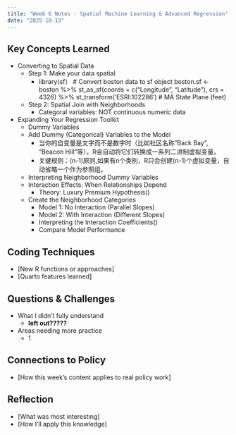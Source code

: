 ```yaml
---
title: "Week 6 Notes - Spatial Machine Learning & Advanced Regression"
date: "2025-10-13"
---
```


## Key Concepts Learned
- Converting to Spatial Data
  - Step 1: Make your data spatial
    - library(sf）
      # Convert boston data to sf object
      boston.sf <- boston %>%
        st_as_sf(coords = c("Longitude", "Latitude"), crs = 4326) %>%
        st_transform('ESRI:102286')  # MA State Plane (feet)
  - Step 2: Spatial Join with Neighborhoods
    - Categoral variables: NOT continuous numeric data
- Expanding Your Regression Toolkit
  - Dummy Variables
  - Add Dummy (Categorical) Variables to the Model
    - 当你的自变量是文字而不是数字时（比如社区名称"Back Bay", "Beacon Hill"等），R会自动将它们转换成一系列二进制虚拟变量。
    - 关键规则：(n-1)原则,如果有n个类别，R只会创建(n-1)个虚拟变量，自动省略一个作为参照组。
  - Interpreting Neighborhood Dummy Variables
  - Interaction Effects: When Relationships Depend
    - Theory: Luxury Premium Hypothesis()
  - Create the Neighborhood Categories
    - Model 1: No Interaction (Parallel Slopes)
    - Model 2: With Interaction (Different Slopes)
    - Interpreting the Interaction Coefficients()
    - Compare Model Performance
    
        
## Coding Techniques
- [New R functions or approaches]
- [Quarto features learned]

## Questions & Challenges
- What I didn't fully understand
  - **left out?????**
- Areas needing more practice
  - 1

## Connections to Policy
- [How this week's content applies to real policy work]

## Reflection
- [What was most interesting]
- [How I'll apply this knowledge]
